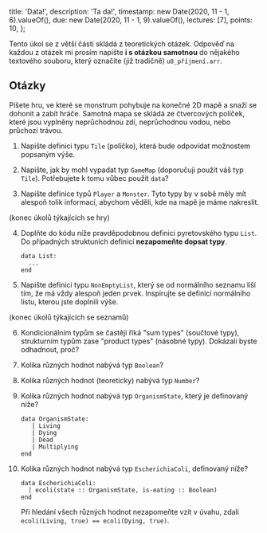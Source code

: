   title: 'Data!',
  description: 'Ta da!',
  timestamp: new Date(2020, 11 - 1, 6).valueOf(),
  due: new Date(2020, 11 - 1, 9).valueOf(),
  lectures: [7],
  points: 10,
};

Tento úkol se z větší části skládá z teoretických otázek. Odpověď na každou z otázek mi prosím napište **i s otázkou samotnou** do nějakého textového souboru, který označíte (již tradičně) `u8_příjmení.arr`.

## Otázky

Píšete hru, ve které se monstrum pohybuje na konečné 2D mapě a snaží se dohonit a zabít hráče. Samotná mapa se skládá ze čtvercových políček, které jsou vyplněny neprůchodnou zdí, neprůchodnou vodou, nebo průchozí trávou.

1. Napište definici typu `Tile` (políčko), která bude odpovídat možnostem popsaným výše.

2. Napište, jak by mohl vypadat typ `GameMap` (doporučuji použít váš typ `Tile`). Potřebujete k tomu vůbec použít `data`?

3. Napište definice typů `Player` a `Monster`. Tyto typy by v sobě měly mít alespoň tolik informací, abychom věděli, kde na mapě je máme nakreslit.

(konec úkolů týkajících se hry)

4. Doplňte do kódu níže pravděpodobnou definici pyretovského typu `List`. Do případných struktuních definicí **nezapomeňte dopsat typy**.

   ```
   data List:
     ...
   end
   ```

5. Napište definici typu `NonEmptyList`, který se od normálního seznamu liší tím, že má vždy alespoň jeden prvek. Inspirujte se definicí normálního listu, kterou jste doplnili výše.

(konec úkolů týkajících se seznamů)

6. Kondicionálním typům se častěji říká "sum types" (součtové typy), strukturním typům zase "product types" (násobné typy). Dokázali byste odhadnout, proč?

7. Kolika různých hodnot nabývá typ `Boolean`?

8. Kolika různých hodnot (teoreticky) nabývá typ `Number`?

9. Kolika různých hodnot nabývá typ `OrganismState`, který je definovaný níže?

   ```
   data OrganismState:
      | Living
      | Dying
      | Dead
      | Multiplying
   end
   ```

10. Kolika různých hodnot nabývá typ `EscherichiaColi`, definovaný níže?

    ```
    data EscherichiaColi:
      | ecoli(state :: OrganismState, is-eating :: Boolean)
    end
    ```

    Při hledání všech různých hodnot nezapomeňte vzít v úvahu, zdali `ecoli(Living, true) == ecoli(Dying, true)`.
